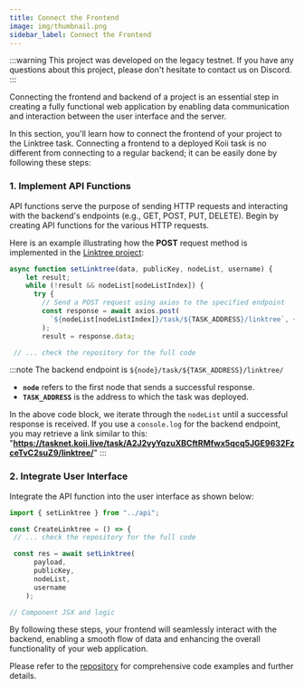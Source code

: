 ```yaml
---
title: Connect the Frontend
image: img/thumbnail.png
sidebar_label: Connect the Frontend
---
```


:::warning
This project was developed on the legacy testnet. If you have any questions about this project, please don't hesitate to contact us on Discord.
:::

Connecting the frontend and backend of a project is an essential step in creating a fully functional web application by enabling data communication and interaction between the user interface and the server.

In this section, you'll learn how to connect the frontend of your project to the Linktree task. Connecting a frontend to a deployed Koii task is no different from connecting
to a regular backend; it can be easily done by following these steps:

### 1. Implement API Functions

API functions serve the purpose of sending HTTP requests and interacting with the backend's endpoints (e.g., GET, POST, PUT, DELETE). Begin by creating API functions for the various HTTP requests.

Here is an example illustrating how the **POST** request method is implemented in the [Linktree project](https://github.com/koii-network/linktree-app/blob/main/src/api.js#L143):

```javascript
async function setLinktree(data, publicKey, nodeList, username) {
    let result;
    while (!result && nodeList[nodeListIndex]) {
      try {
        // Send a POST request using axios to the specified endpoint
        const response = await axios.post(
          `${nodeList[nodeListIndex]}/task/${TASK_ADDRESS}/linktree`, {payload,}
        );
        result = response.data;

 // ... check the repository for the full code
```

:::note
The backend endpoint is `${node}/task/${TASK_ADDRESS}/linktree/`

- **`node`** refers to the first node that sends a successful response.
- **`TASK_ADDRESS`** is the address to which the task was deployed.

In the above code block, we iterate through the `nodeList` until a successful response is received. If you use a `console.log` for the backend endpoint, you may retrieve a link similar to this: "**https://tasknet.koii.live/task/A2J2vyYqzuXBCftRMfwx5qcq5JGE9632FzceTvC2suZ9/linktree/**"
:::

### 2. Integrate User Interface

Integrate the API function into the user interface as shown below:

```js
import { setLinktree } from "../api";

const CreateLinktree = () => {
 // ... check the repository for the full code

 const res = await setLinktree(
      payload,
      publicKey,
      nodeList,
      username
    );

// Component JSX and logic
```

By following these steps, your frontend will seamlessly interact with the backend, enabling a smooth flow of data and enhancing the overall functionality of your web application.

Please refer to the [repository](https://github.com/koii-network/linktree-app) for comprehensive code examples and further details.
